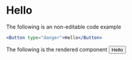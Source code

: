 


# Hello

The following is an non-editable code example
```jsx
<Button type="danger">Hello</Button>
```

The following is the rendered component
<Playground component={Button}>
  <Button>Hello</Button>
</Playground>
